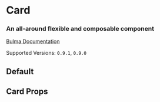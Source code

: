 

<Meta title="Components/Card" component={Card} />

# Card

### An all-around flexible and composable component

[Bulma Documentation](https://bulma.io/documentation/components/card/)

Supported Versions: `0.9.1`, `0.9.0`

## Default

<Canvas>
  <Story name="Default">
    <Card />
  </Story>
</Canvas>

## Card Props

<ArgsTable of={Card} />
